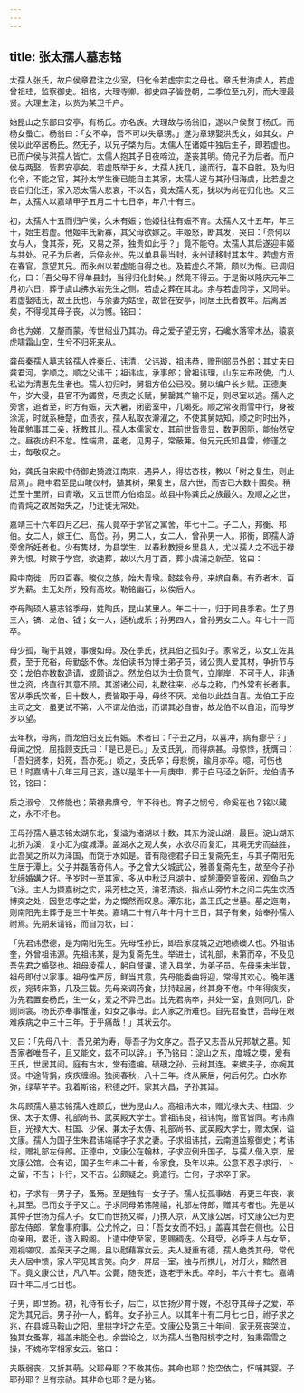 ```yaml
---
---
---
```

title: 张太孺人墓志铭
---



太孺人张氏，故户侯章君注之少室，归化令若虚宗实之母也。章氏世海虞人，若虚曾祖珪，监察御史。祖格，大理寺卿。御史四子皆登朝，二季位至九列，而大理最贤。大理生注，以赀为某卫千户。

始昆山之东鄙曰安亭，有杨氏。亦名族。大理故与杨翁旧，遂以户侯赘于杨氏。而杨女蚤亡。杨翁曰：「女不幸，吾不可以失章甥。」遂为章甥娶洪氏女，如其女。户侯以此卒居杨氏。然无子，以兄子棨为后。太儒人在诸姬中独后生子，即若虚也。已而户侯与洪孺人皆亡。太儒人抱其子日夜啼泣，遂丧其明。倚兄子为后者。而户侯与两娶，皆葬安亭矣。若虚既举于乡。太孺人抚几，遶而行，喜不自胜。及为归化令，不能之官，其孙太学生衡已能自主其家，太孺人遂与其孙归海虞，比若虚之丧自归化还，家入恐太孺人悲哀，不以告，竟太孺人死，犹以为尚在归化也。又三年，太孺人以嘉靖甲子五月二十七日卒，年八十有三。

初，太孺人十五而归户侯，久未有娠；他姬往往有娠不育。太孺人又十五年，年三十，始生若虚。他姬丰氏新寡，其父母欲嫁之。丰姬怒，断其发，哭曰：「奈何以女与人，食其茶，死，又易之茶，独贵如此乎？」竟不能夺。太孺人其后遂迎丰姬与共处。兄子为后者，后倅永州。先以单县最当封，永州请移封其本生。若虚方贡在春官，意望其兄。而永州以若虚能自得之也。及若虚久不第，颇以为惭。已调归化，曰：「吾父母不得单县封，当得归化封矣。」然竟不得云。于是衡以隆庆元年三月初六日，葬于虞山拂水岩先生之侧。若虚之葬在其北。余与若虚同学，又同举。若虚娶陆氏，故王氏也，与余妻为姑侄，故皆在安亭，同居王氏者数年。后离居矣，不得视其母子丧，以为憾。铭曰：

命也为娣，又嫠而蒙，传世绍业乃其功。母之爱子望无穷，石巉水落宰木丛，猿哀虎啸霜山空，生兮不归死来从。

龚母秦孺人墓志铭孺人姓秦氏，讳清，父讳璇，祖讳恭，赠刑部员外郎；其丈夫曰龚君河，字顺之。顺之父讳干；祖讳纮，承事郎；曾祖讳理，山东左布政使，门人私谥为清惠先生者也。孺人初归时，舅祖方伯公已殁。舅以编户长乡赋。正德庚午，岁大侵，县官不为蠲贷，尽责之长赋，舅罄其产输不足，则尽室以逃。孺人之旁舍，追者至，时方有娠，天大暑，闭密室中，几暍死。顺之常夜雨雪中行，身被涂泥，时就系棰楚，血渍衣，孺人私取衣澣濯之，不使其舅姑知。顺之时时出外，独黾勉事其二亲，抚教其儿。孺人本儒家女，其前世皆贵显，数更困阨，能怡然安之。昼夜纺织不怠。性端肃，虽老，见男子，常蔽茀。伯兄元氏知县雷，修谨之士，每敬叹之。

始，龚氏自宋殿中侍御史猗渡江南来，遇异人，得枯杏枝，教以「树之复生，则止居焉」。殿中君至昆山畯仪村，殖其树，果复生，居六世，而杏已大数十围矣。稍迁至十里所，曰青墩，又五世而方伯始显。故县中称龚氏之族最久。及顺之之世，而青炖之故居始失之，乃迁徙无常处。

嘉靖三十六年四月乙巳，孺人竟卒于学官之寓舍，年七十二。子二人，邦衡、邦伯。女二人，嫁王仁、高岱。孙，男二人，女二人，曾孙男一人。邦衡，即孺人游旁舍所妊者也。少有隽材，为县学生，以春秋教授乡里县人，尤以孺人之不远于禄养为恨。时殡于学宫，欲速葬，故以六月丁酉，葬小虞浦之新茔。铭曰：

殿中南徙，历四百春。畯仪之族，始大青墩。懿兹令母，来嫔自秦。有乔者木，百岁为薪。生无处所，殁有高坟。勒铭幽石，以俟后人。

李母陶硕人墓志铭季母，姓陶氏，昆山某里人。年二十一，归于同县季君。生子男三人，镐、龙伯、钺；女一人，适杭成乐；孙男四人，曾孙男女二人。年七十一而卒。

母少孤，鞠于其嫂，事嫂如母。及在季氏，抚其伯之孤如子。家常乏，以女工佐其费，至于充裕，母勤毖不休。龙伯读书为博士弟子员，诸公贵人爱其材，争折节与交；龙伯亦数数造请，或颇诮之。然龙伯以为士负意气，立崖岸，不可于人，非通世之资，终直行其意不顾。其游诸公问，礼数往来，必与之称，门外常有长者事。客从季氏饮者，日十数人，费皆取于母，母终不厌。龙伯以此益自喜。龙伯工于应主司之文，虽更试不第，人不谓龙伯拙，而谓其必自奋，故龙伯不以自沮，而母岁岁以望。

去年秋，母病，而龙伯妇支氏有娠。术者曰：「子丑之月，以喜冲，病有瘳乎？」母闻之悦，屈指顾支氏曰：「是已是已。」及支氏乳，而得病甚。母惊悸，抚膺曰：「吾妇贤孝，妇死，吾亦死。」顷之，支氏卒；母悲惋，踰月亦卒。噫，可伤也已！时嘉靖十八年三月己亥，遂以是年十一月庚申，葬于白马泾之新阡。龙伯请予铭，铭曰：

质之淑兮，又修能也；荣禄弗膺兮，年不待也。育子之悯兮，命奚在也？铭以藏之，永不坏也。

王母孙孺人墓志铭太湖东北，复溢为诸湖以十数，其东为淀山湖，最巨。淀山湖东北折为溪，复小汇为度城潭。盖湖水之观大矣，水欲尽而复汇，其境无穷而益胜，此吾吴之所以为泽国，而饶于水如是。昔有隐德君子曰王复斋先生，与其子南阳先生居于潭上。父子并磊落奇伟人。予之曾大父城武公，雅善复斋先生，故至今子孙犹缔婚媾之好。予岁时一至其家，多从中秋泛月湖中，或憩潭旁篁筱闲，观鱼鸟之飞泳。主人为撷嘉树之实，采芳桂之英，瀹茗清谈，指点山旁竹木之间二先生饮酒博奕之处，因登忠孝之堂，为之慨然而叹息。潭东北，盖王氏之世墓。墓之迤南，则南阳先生葬于是三十年矣。嘉靖二十有八年十月十三日，其子有亲，始奉孙孺人祔焉。先期来请铭，而自为状，曰：

「先君讳懋德，是为南阳先生。先母性孙氏，即吾家度城之近地碛礇人也。外祖讳奎，外曾祖讳源。先祖讳某，是为复斋先生。举进士，试礼部，未第而卒，不及见吾先君之婚娶也。祖母凌孺人，躬自督课，遣入县学，为弟子员。先母来未半载，祖母即付以家事。祖母性严厉，鲜当其意，先母能委曲将迎，常得其欢心。晚年遘疾，宛转床第，几及三载。先母亲调药食，扶持起居，终其身不倦。中年得痰疾，为先君置妾杨氏，生一女，爱之不异己出。比先君病卒，共处一室，食则同几，卧则同衾。杨氏亦奉事惟谨，如女之事母。此人家之所难也。自先君蚤世，吾母在艰难疾病之中三十三年。于乎痛哉！」其状云尔。

又曰：「先母八十，吾兄弟为寿，辱吾子为文序之。吾子又志吾从兄邦献之墓。知吾家者唯吾子，且又能文，兹不可以辞。」予乃铭曰：淀山之东，度城之堧，爰有王氏，世居其间。庭有古木，堂有遗编。碛礇之孙，云树其连。来嫔夫子，亦婉其贤。中途背捐，疾疚缠绵。独阅春秋，八十三年。终从厥居，何后何先。白水弥弥，绿草芊芊。我着斯铭，积德之阡。家其大昌，子孙其延。

朱母顾孺人墓志铭孺人姓顾氏，世为昆山人。高祖讳大本，赠光禄大夫、柱国、少保、太子太傅、礼部尚书、武英殿大学士。曾祖讳良，祖讳恂，赠官皆同。考讳鼎巨，光禄大大、柱国、少保、兼太子太傅、礼部尚书、武英殿大学士，赠太保，谥文康。孺人为国子生朱君讳端禧字子求之妻。子求祖讳拭，云南道监察御史；考讳绂，赠礼部左侍郎。正德中，文康公在翰林，子求应例升国子，与孺人偕入京，居文康公馆。会有诏，国子生年未二十者，令家食，及年以来。公意不忍子求行，卜之留，不吉；卜行，又不吉。公颇疑之。竟遣行。亡何，子求卒于家。

初，子求有一男子子，蚤殇。至是独有一女子子。孺人抚孤事姑，再更三年丧，哀礼其至。已而女子子又亡。子求同母弟讳隆禧，礼部左侍郎，赠其考者也。先是以其仲子世扬为孺人子。女亡而世扬又穉，乃携入京，从文康公居。时文康公已为吏部左侍郎，掌詹事府事。公尤怜之，曰：「吾女女而不妇。」盖喜其尝在侧也。公日向亲用，累迁，遂入殿阁。上遣中使至家，恩赐稠迭。公拜受，必呼夫人与女至，观视嗟叹。盖荣天子之赐，且以慰藉寡女云。夫人凝重有德，孺人绝类其母，常代夫人居中馈，家人罕见其言笑。向夕，屏居一室，独与所携儿，对灯火，黯然泪下。竟文康公世，凡八年。公薨，随丧还，遂老于朱氏。卒时，年六十有七。嘉靖四十年二月七日也。

子男，即世扬。初，礼侍有长子，后亡，以世扬少育于嫂，不忍夺其母子之爱，卒定为其兄后。男子孙一人，鹤年。女子孙三人。以其年十有二月七七日，祔子求之兆，在县城马鞍山之阳，里拱字圩之先茔。文康公及第三十年间，家无死丧哭泣，独其女蚤寡，福盖未能全也。余尝论之，以为孺人当艳阳桃李之时，独秉霜雪之操，不媿称宰相家女云。铭曰：

夫既弱丧，又折其萌。父耶母耶？不救其伤。其命也耶？抱空依亡，怀哺其婴。子耶孙耶？世有宗祊。其非命也耶？是为铭。